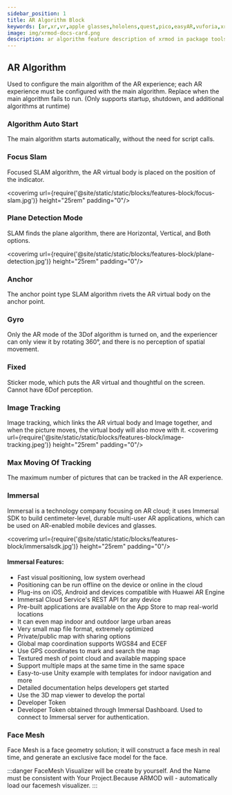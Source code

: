 ```yaml
---
sidebar_position: 1
title: AR Algorithm Block
keywords: [ar,xr,vr,apple glasses,hololens,quest,pico,easyAR,vuforia,xrmod,mod,doc,XR,facebook,meta,unity]
image: img/xrmod-docs-card.png
description: ar algorithm feature description of xrmod in package tools editor.
---
```


## AR Algorithm
Used to configure the main algorithm of the AR experience; each AR experience must be configured with the main algorithm. Replace when the main algorithm fails to run. (Only supports startup, shutdown, and additional algorithms at runtime)

### Algorithm Auto Start
The main algorithm starts automatically, without the need for script calls.

### Focus Slam
Focused SLAM algorithm, the AR virtual body is placed on the position of the indicator.

<coverimg url={require('@site/static/static/blocks/features-block/focus-slam.jpg')} height="25rem" padding="0"/>

### Plane Detection Mode
SLAM finds the plane algorithm, there are Horizontal, Vertical, and Both options.

<coverimg url={require('@site/static/static/blocks/features-block/plane-detection.jpg')} height="25rem" padding="0"/>

### Anchor
The anchor point type SLAM algorithm rivets the AR virtual body on the anchor point.

### Gyro
Only the AR mode of the 3Dof algorithm is turned on, and the experiencer can only view it by rotating 360°, and there is no perception of spatial movement.

### Fixed
Sticker mode, which puts the AR virtual and thoughtful on the screen. Cannot have 6Dof perception.

### Image Tracking
Image tracking, which links the AR virtual body and Image together, and when the picture moves, the virtual body will also move with it.
<coverimg url={require('@site/static/static/blocks/features-block/image-tracking.jpeg')} height="25rem" padding="0"/>



### Max Moving Of Tracking
The maximum number of pictures that can be tracked in the AR experience.

### Immersal
Immersal  is a technology company focusing on AR cloud; it uses Immersal SDK to build centimeter-level, durable multi-user AR applications, which can be used on AR-enabled mobile devices and glasses.

<coverimg url={require('@site/static/static/blocks/features-block/immersalsdk.jpg')} height="25rem" padding="0"/>

#### Immersal Features:


- Fast visual positioning, low system overhead
- Positioning can be run offline on the device or online in the cloud
- Plug-ins on iOS, Android and devices compatible with Huawei AR Engine
- Immersal Cloud Service's REST API for any device
- Pre-built applications are available on the App Store to map real-world locations
- It can even map indoor and outdoor large urban areas
- Very small map file format, extremely optimized
- Private/public map with sharing options
- Global map coordination supports WGS84 and ECEF
- Use GPS coordinates to mark and search the map
- Textured mesh of point cloud and available mapping space
- Support multiple maps at the same time in the same space
- Easy-to-use Unity example with templates for indoor navigation and more
- Detailed documentation helps developers get started
- Use the 3D map viewer to develop the portal
- Developer Token
- Developer Token obtained through Immersal Dashboard. Used to connect to Immersal server for authentication.

### Face Mesh
Face Mesh is a face geometry solution; it will construct a face mesh in real time, and generate an exclusive face model for the face.

:::danger
FaceMesh Visualizer will be create by yourself. And the Name  must be consistent with Your Project.Because ARMOD will - automatically load our facemesh visualizer.
:::